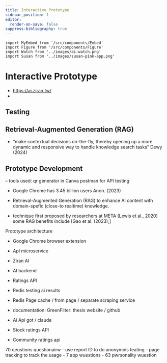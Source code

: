 ```yaml
---
title: Interactive Prototype
sidebar_position: 1
editor:
  render-on-save: false
suppress-bibliography: true
---
```





````mdx-code-block
import MyEmbed from '/src/components/Embed'
import Figure from '/src/components/Figure'
import Watch from '../images/ai-watch.png'
import Susan from '../images/susan-pink-app.png'
````

# Interactive Prototype

-   https://ai.ziran.tw/
-   

## Testing

## Retrieval-Augmented Generation (RAG)

-   “make contextual decisions on-the-fly, thereby opening up a more
    dynamic and responsive way to handle knowledge search tasks” Dewy
    (2024)

## Prototype Development

– tools used: qr generator in Canva postman for API testing

-   Google Chrome has 3.45 billion users Anon. (2023)

-   Retrieval-Augmented Generation (RAG) to enhance AI content with
    domain-spefic (close-to realtime) knowledge.

-   technique first proposed by researchers at META (Lewis et al., 2020)
    some RAG benefits include \[Gao et al. (2023);\]

Prototype architecture

-   Google Chrome browser extension

-   ApI microservice

-   Ziran AI

-   AI backend

-   Ratings API

-   Redis testing ai results

-   Redis Page cache / from page / separate scraping service

-   documentation: GreenFilter: thesis website / github

-   Ai Api got / claude

-   Stock ratings API

-   Community ratings api

70 qeustions questionairw - use report ID to do anonymois teating - page
tracking to track the usage - 7 app wuestions - 63 pwrsonality wuestion
